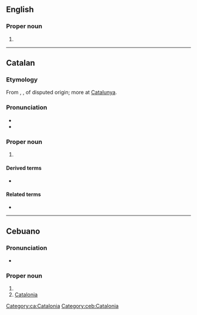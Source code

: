 ==English==

===Proper noun===
{{en-proper noun}}

# {{alternative form of|en|Catalonia}}

----

==Catalan==

===Etymology===
From {{der|ca|ML.|Cathalonia}}, {{m|la|Cathalaunia}}, of disputed origin; more at [[w:Catalonia#Etymology and pronunciation|Catalunya]].

===Pronunciation===
* {{ca-IPA}}
* {{audio|ca|LL-Q7026 (cat)-Unjoanqualsevol-Cataluña.wav|Audio}}

===Proper noun===
{{ca-proper noun|f}}

# {{place|ca|autonomous community|c/Spain|t=Catalonia}}

====Derived terms====
* {{l|ca|Cataluña Nord}}

====Related terms====
* {{l|ca|catalán}}

[[Category:ca:Catalonia]]

----

==Cebuano==

===Pronunciation===
* {{hyphenation|ceb|Ca|ta|lun|ya}}

===Proper noun===
{{head|ceb|proper noun}}

# {{surname|ceb}}
# [[Catalonia]]

[[Category:ceb:Catalonia]]
